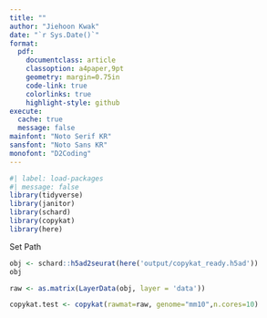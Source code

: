 ```yaml
---
title: ""
author: "Jiehoon Kwak"
date: "`r Sys.Date()`"
format:
  pdf:
    documentclass: article
    classoption: a4paper,9pt
    geometry: margin=0.75in
    code-link: true
    colorlinks: true
    highlight-style: github
execute:
  cache: true
  message: false
mainfont: "Noto Serif KR"
sansfont: "Noto Sans KR"
monofont: "D2Coding"
---
```


```r
#| label: load-packages
#| message: false
library(tidyverse)
library(janitor)
library(schard)
library(copykat)
library(here)
```

Set Path
```r
obj <- schard::h5ad2seurat(here('output/copykat_ready.h5ad'))
obj
```


```r
raw <- as.matrix(LayerData(obj, layer = 'data'))
```

```r
copykat.test <- copykat(rawmat=raw, genome="mm10",n.cores=10)

```


